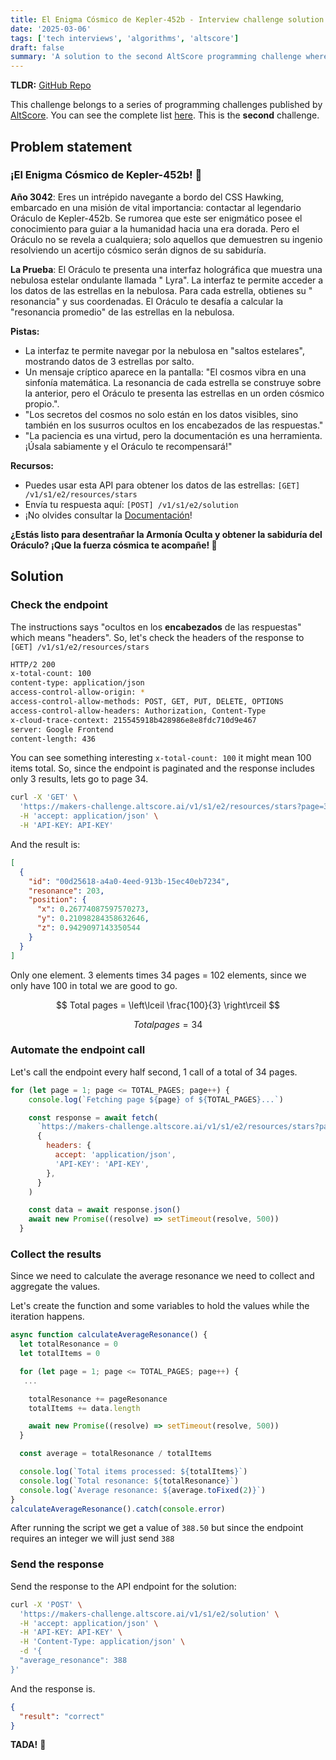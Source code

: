 ```yaml
---
title: El Enigma Cósmico de Kepler-452b - Interview challenge solution
date: '2025-03-06'
tags: ['tech interviews', 'algorithms', 'altscore']
draft: false
summary: 'A solution to the second AltScore programming challenge where we solve a cosmic puzzle by calculating the average resonance of stars in a nebula. The challenge involves working with a paginated API endpoint, analyzing response headers, and implementing an automated solution to process 100 stars across 34 pages.'
---
```


**TLDR:** [GitHub Repo](https://github.com/christianguevara/altscore-makers-challenge/tree/main/2-el-enigma-cosmico)

This challenge belongs to a series of programming challenges published by [AltScore](https://www.altscore.ai/).
You can see the complete list [here](/blog/altscore-makers-challenge/0-reto-altscore). This is the **second** challenge.

<TOCInline toc={props.toc} />

## Problem statement
### ¡El Enigma Cósmico de Kepler-452b! 🌌

**Año 3042**: Eres un intrépido navegante a bordo del CSS Hawking, embarcado en una misión de vital importancia: contactar al legendario Oráculo de Kepler-452b.
Se rumorea que este ser enigmático posee el conocimiento para guiar a la humanidad hacia una era dorada.
Pero el Oráculo no se revela a cualquiera; solo aquellos que demuestren su ingenio resolviendo un acertijo cósmico serán dignos de su sabiduría.

**La Prueba**: El Oráculo te presenta una interfaz holográfica que muestra una nebulosa estelar ondulante llamada " Lyra".
La interfaz te permite acceder a los datos de las estrellas en la nebulosa.
Para cada estrella, obtienes su " resonancia" y sus coordenadas. El Oráculo te desafía a calcular la "resonancia promedio"
de las estrellas en la nebulosa.

**Pistas:**

- La interfaz te permite navegar por la nebulosa en "saltos estelares", mostrando datos de 3 estrellas por salto.
- Un mensaje críptico aparece en la pantalla: "El cosmos vibra en una sinfonía matemática. La resonancia de cada estrella se construye sobre la anterior, pero el Oráculo te presenta las estrellas en un orden cósmico propio.".
- "Los secretos del cosmos no solo están en los datos visibles, sino también en los susurros ocultos en los encabezados de las respuestas."
- "La paciencia es una virtud, pero la documentación es una herramienta. ¡Úsala sabiamente y el Oráculo te recompensará!"

**Recursos:**

- Puedes usar esta API para obtener los datos de las estrellas: `[GET] /v1/s1/e2/resources/stars`
- Envía tu respuesta aquí: `[POST] /v1/s1/e2/solution`
- ¡No olvides consultar la [Documentación](https://makers-challenge.altscore.ai/docs)!

**¿Estás listo para desentrañar la Armonía Oculta y obtener la sabiduría del Oráculo? ¡Que la fuerza cósmica te acompañe! 🚀**

## Solution
### Check the endpoint
The instructions says "ocultos en los **encabezados** de las respuestas" which means "headers".
So, let's check the headers of the response to `[GET] /v1/s1/e2/resources/stars`

```bash
HTTP/2 200
x-total-count: 100
content-type: application/json
access-control-allow-origin: *
access-control-allow-methods: POST, GET, PUT, DELETE, OPTIONS
access-control-allow-headers: Authorization, Content-Type
x-cloud-trace-context: 215545918b428986e8e8fdc710d9e467
server: Google Frontend
content-length: 436
```

You can see something interesting `x-total-count: 100` it might mean 100 items total.
So, since the endpoint is paginated and the response includes only 3 results, lets go to page 34.

```bash
curl -X 'GET' \
  'https://makers-challenge.altscore.ai/v1/s1/e2/resources/stars?page=34&sort-by=id&sort-direction=desc' \
  -H 'accept: application/json' \
  -H 'API-KEY: API-KEY'
```

And the result is:

```json
[
  {
    "id": "00d25618-a4a0-4eed-913b-15ec40eb7234",
    "resonance": 203,
    "position": {
      "x": 0.26774087597570273,
      "y": 0.21098284358632646,
      "z": 0.9429097143350544
    }
  }
]
```

Only one element. 3 elements times 34 pages = 102 elements, since we only have 100 in total we are good to go.

$$
Total pages = \left\lceil \frac{100}{3} \right\rceil
$$

$$
Total pages = 34
$$


### Automate the endpoint call

Let's call the endpoint every half second, 1 call of a total of 34 pages.

```js
for (let page = 1; page <= TOTAL_PAGES; page++) {
    console.log(`Fetching page ${page} of ${TOTAL_PAGES}...`)

    const response = await fetch(
      `https://makers-challenge.altscore.ai/v1/s1/e2/resources/stars?page=${page}&sort-by=resonance&sort-direction=desc`,
      {
        headers: {
          accept: 'application/json',
          'API-KEY': 'API-KEY',
        },
      }
    )

    const data = await response.json()
    await new Promise((resolve) => setTimeout(resolve, 500))
  }
```

### Collect the results
Since we need to calculate the average resonance we need to collect and aggregate the values.

Let's create the function and some variables to hold the values while the iteration happens.

```js
async function calculateAverageResonance() {
  let totalResonance = 0
  let totalItems = 0

  for (let page = 1; page <= TOTAL_PAGES; page++) {
   ...

    totalResonance += pageResonance
    totalItems += data.length

    await new Promise((resolve) => setTimeout(resolve, 500))
  }

  const average = totalResonance / totalItems

  console.log(`Total items processed: ${totalItems}`)
  console.log(`Total resonance: ${totalResonance}`)
  console.log(`Average resonance: ${average.toFixed(2)}`)
}
calculateAverageResonance().catch(console.error)
```

After running the script we get a value of `388.50` but since the endpoint requires an integer we will just send
`388`

### Send the response
Send the response to the API endpoint for the solution:

```bash
curl -X 'POST' \
  'https://makers-challenge.altscore.ai/v1/s1/e2/solution' \
  -H 'accept: application/json' \
  -H 'API-KEY: API-KEY' \
  -H 'Content-Type: application/json' \
  -d '{
  "average_resonance": 388
}'
```

And the response is.

```json
{
  "result": "correct"
}
```

**TADA!** 🎉